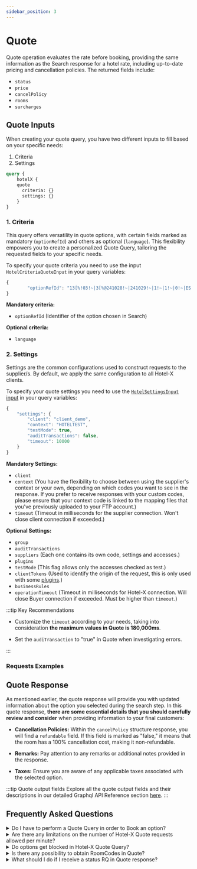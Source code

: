 ```yaml
---
sidebar_position: 3
---
```



# Quote

Quote operation evaluates the rate before booking, providing the same information as the Search response for a hotel rate, including up-to-date pricing and cancellation policies. The returned fields include:

* `status`
* `price`
* `cancelPolicy`
* `rooms`
* `surcharges`


## Quote Inputs

When creating your quote query, you have two different inputs to fill based on your specific needs:

1. Criteria
2. Settings

```graphql
query {
    hotelX {
    quote
      criteria: {}
      settings: {}
	}
}
```

<CautionSettingsHotelX />

### 1. Criteria 

This query offers versatility in quote options, with certain fields marked as mandatory (`optionRefId`) and others as optional (`language`). This flexibility empowers you to create a personalized Quote Query, tailoring the requested fields to your specific needs. 

To specify your quote criteria you need to use the input `HotelCriteriaQuoteInput` in your query variables:


```js
{
		"optionRefId": "13[%!03!~|3[%@241028!~|241029!~|1!~|1!~|0!~|ES!~|ES!~|es!~|EUR!~|0!~|2!~|1!~|1!~|1!~|0!~|15091141!~|BAR[%@BAR!~|146[%@0[%@false[%@EUR[%@[%@0[%@!~|1|30#30|1|2024-10-28|1|4132467|4132468|1|11|0!~|2269[%!2269!~|30[%@30!~|!~|Double Standard!~|1!~|!~|mercado[%@ES[%!ExpireDate[%@29/10/2024[%!tarifaNRF[%@true[%!RateRule[%@tarifaNoRefundablePorHabitacion!~|OK!~|Sith!~|0!~|"
}
```

**Mandatory criteria:**
* `optionRefId` (Identifier of the option chosen in Search)

**Optional criteria:**
* `language`


### 2. Settings 

Settings are the common configurations used to construct requests to the supplier/s. By default, we apply the same configuration to all Hotel-X clients.

To specify your quote settings you need to use the [`HotelSettingsInput` input](/api/inputs/hotel-settings-input) in your query variables:

```js
{
	"settings": {
		"client": "client_demo",
		"context": "HOTELTEST",
		"testMode": true,
		"auditTransactions": false,
		"timeout": 10000
	}
}
```


**Mandatory Settings:**
* `client`
* `context` (You have the flexibility to choose between using the supplier's context or your own, depending on which codes you want to see in the response. If you prefer to receive responses with your custom codes, please ensure that your context code is linked to the mapping files that you've previously uploaded to your FTP account.)
* `timeout` (Timeout in milliseconds for the supplier connection. Won't close client connection if exceeded.)

**Optional Settings:**
* `group`
* `auditTransactions` 
* `suppliers` (Each one contains its own code, settings and accesses.)
* `plugins`
* `testMode` (This flag allows only the accesses checked as test.)
* `clientTokens` (Used to identify the origin of the request, this is only used with some [plugins](../plugins/overview).)
* `businessRules`
* `operationTimeout` (Timeout in milliseconds for Hotel-X connection. Will close Buyer connection if exceeded. Must be higher than `timeout`.)


:::tip Key Recommendations

* Customize the `timeout` according to your needs, taking into consideration **the maximum values in Quote is 180,000ms**.

* Set the `audiTransaction` to "true" in Quote when investigating errors.

:::


### Requests Examples

<GraphqlSample query={quoteQuickStartQuery} variables={quoteQuickStartVariables}/>


## Quote Response

As mentioned earlier, the quote response will provide you with updated information about the option you selected during the search step. In this quote response, **there are some essential details that you should carefully review and consider** when providing information to your final customers:

* **Cancellation Policies:** Within the `cancelPolicy` structure response, you will find a `refundable` field. If this field is marked as "false," it means that the room has a 100% cancellation cost, making it non-refundable.

* **Remarks:** Pay attention to any remarks or additional notes provided in the response.

* **Taxes:** Ensure you are aware of any applicable taxes associated with the selected option.

:::tip Quote output fields
Explore all the quote output fields and their descriptions in our detailed Graphql API Reference section [here](/api/objects/hotel-quote/). 
:::


## Frequently Asked Questions

<details>
    <summary>Do I have to perform a Quote Query in order to Book an option?</summary>
    <div>
        <div>Yes, in order to confirm a reservation, it is necessary to complete all three Booking Flow methods: Search, Quote, and Book.</div>
    </div>
</details>

<details>
    <summary>Are there any limitations on the number of Hotel-X Quote requests allowed per minute?</summary>
    <div>
        <div>Not from Travelgate side, we don't have any limitations on the RPM ("Requests for Minute") in any of our methods. However, some Sellers may have some limitations so we suggest you contact directly with them in order to discuss this information.</div>
    </div>
</details>

<details>
    <summary>Do options get blocked in Hotel-X Quote Query?</summary>
    <div>
        <div>Some Sellers may block the options when performing a Quote Query so we strongly recommend to contact them directly regarding this topic in order to prevent future issues.</div>
    </div>
</details>

<details>
    <summary>Is there any possibility to obtain RoomCodes in Quote?</summary>
    <div>
        <div>If the Seller provides this information, you can obtain the room code by including the rooms node in the HotelOptionQuote node.</div>
    </div>
</details>

<details>
    <summary>What should I do if I receive a status RQ in Quote response?</summary>
    <div>
        <div>You may receive a status On Request (status RQ) in Quote response in those cases the availability of the option previously selected is pending to be confirmed by the Seller. If you receive status RQ in Quote response, you should run a new Search request and restart the Booking Flow.</div>
    </div>
</details>
